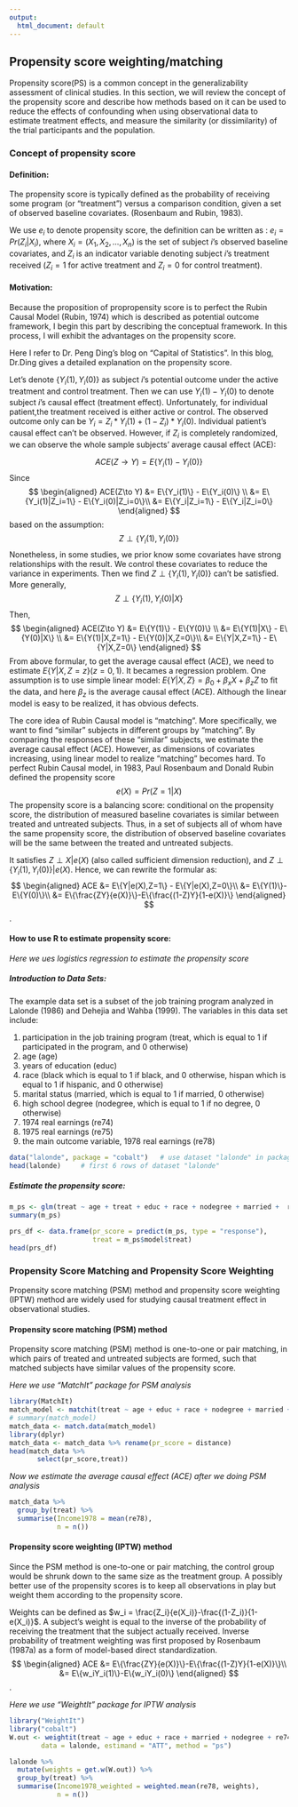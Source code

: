 ---
output:
  html_document: default
---

## Propensity score weighting/matching 
Propensity score(PS) is a common concept in the generalizability assessment of clinical studies. In this section, we will review the concept of the propensity score and describe how methods based on it can be used to reduce the effects of confounding when using observational data to estimate treatment effects, and measure the similarity (or dissimilarity) of the trial participants and the population.

### Concept of propensity score 


#### Definition:
The propensity score is typically defined as the probability of receiving some program (or “treatment”) versus a comparison condition, given a set of observed baseline covariates. (Rosenbaum and Rubin, 1983).

We use $e_i$ to denote propensity score, the definition can be written as : $e_i = Pr(Z_i|X_i)$, where $X_i = (X_1,X_2,...,X_n)$ is the set of subject $i$'s observed baseline covariates, and $Z_i$ is an indicator variable denoting subject $i$'s treatment received ($Z_i=1$ for active treatment and $Z_i=0$ for control treatment). 


#### Motivation:
Because the proposition of propropensity score is to perfect the Rubin Causal Model (Rubin, 1974) which is described as potential outcome framework, I begin this part by describing the conceptual framework. In this process, I will exhibit the advantages on the propensity score.

Here I refer to Dr. Peng Ding's blog on "Capital of Statistics". In this blog, Dr.Ding gives a detailed explanation on the propensity score.

Let's denote $\{Y_i(1),Y_i(0)\}$ as subject $i$'s potential outcome under the active treatment and control treatment. Then we can use $Y_i(1)-Y_i(0)$ to denote subject $i$'s causal effect (treatment effect). Unfortunately, for individual patient,the treatment received is either active or control. The observed outcome only can be $Y_i = Z_i*Y_i(1)+(1-Z_i)*Y_i(0)$. Individual patient's causal effect can't be observed. However, if $Z_i$ is completely randomized, we can observe the whole sample subjects' average causal effect (ACE):

$$ACE(Z\to Y) = E\{Y_i(1)-Y_i(0)\}$$
Since
$$
\begin{aligned}
ACE(Z\to Y) &= E\{Y_i(1)\} - E\{Y_i(0)\} \\
&= E\{Y_i(1)|Z_i=1\} - E\{Y_i(0)|Z_i=0\}\\
&= E\{Y_i|Z_i=1\} - E\{Y_i|Z_i=0\}
\end{aligned}
$$
based on the assumption:
$$Z\perp\{Y_i(1),Y_i(0)\}$$
Nonetheless, in some studies, we prior know some covariates have strong relationships with the result. We control these covariates to reduce the variance in experiments. Then we find $Z\perp\{Y_i(1),Y_i(0)\}$ can't be satisfied. More generally, 
$$Z\perp\{Y_i(1),Y_i(0)|X\}$$
Then, 
$$
\begin{aligned}
ACE(Z\to Y) &= E\{Y(1)\} - E\{Y(0)\} \\
&= E\{Y(1)|X\} - E\{Y(0)|X\} \\
&= E\{Y(1)|X,Z=1\} - E\{Y(0)|X,Z=0\}\\
&= E\{Y|X,Z=1\} - E\{Y|X,Z=0\}
\end{aligned}
$$
From above formular, to get the average causal effect (ACE), we need to estimate $E\{Y|X,Z=z\}(z=0,1)$. It becames a regression problem. One assumption is to use simple linear model: $E\{Y|X,Z\}=\beta_0+\beta_xX+\beta_zZ$ to fit the data, and here $\beta_z$ is the average causal effect (ACE). Although the linear model is easy to be realized, it has obvious defects.

The core idea of Rubin Causal model is "matching". More specifically, we want to find "similar" subjects in different groups by "matching". By comparing the responses of these "similar" subjects, we estimate the average causal effect (ACE). However, as dimensions of covariates increasing, using linear model to realize "matching" becomes hard. To perfect Rubin Causal model, in 1983, Paul Rosenbaum and Donald Rubin defined the propensity score 
$$e(X) = Pr(Z=1|X)$$
The propensity score is a balancing score: conditional on the propensity score, the distribution of measured baseline covariates is similar between treated and untreated subjects. Thus, in a set of subjects all of whom have the same propensity score, the distribution of observed baseline covariates will be the same between the treated and untreated subjects.

It satisfies $Z\perp X|e(X)$ (also called sufficient dimension reduction), and $Z\perp \{Y_i(1),Y_i(0)\}|e(X)$. Hence, we can rewrite the formular as: 
$$
\begin{aligned}
ACE &= E\{Y|e(X),Z=1\} - E\{Y|e(X),Z=0\}\\
&= E\{Y(1)\}-E\{Y(0)\}\\
&= E\{\frac{ZY}{e(X)}\}-E\{\frac{(1-Z)Y}{1-e(X)}\}
\end{aligned}
$$.


#### How to use R to estimate propensity score:

*Here we ues logistics regression to estimate the propensity score *

##### Introduction to Data Sets:
The example data set is a subset of the job training program analyzed in Lalonde (1986) and Dehejia and Wahba (1999). The variables in this data set include:

1. participation in the job training program (treat, which is equal to 1 if participated in the program, and 0 otherwise) 
2. age (age)
3. years of education (educ)
4. race (black which is equal to 1 if black, and 0 otherwise, hispan which is equal to 1 if hispanic, and 0 otherwise)
5. marital status (married, which is equal to 1 if married, 0 otherwise)
6. high school degree (nodegree, which is equal to 1 if no degree, 0 otherwise)
7. 1974 real earnings (re74)
8. 1975 real earnings (re75)
9. the main outcome variable, 1978 real earnings (re78)

```{r }
data("lalonde", package = "cobalt")   # use dataset "lalonde" in package"cobalt"
head(lalonde)     # first 6 rows of dataset "lalonde"
```

##### Estimate the propensity score:
```{r }
m_ps <- glm(treat ~ age + treat + educ + race + nodegree + married +  re74 + re75, family = binomial(), data = lalonde) # use logistics regression model for propensity score estimation
summary(m_ps)
```
```{r}
prs_df <- data.frame(pr_score = predict(m_ps, type = "response"),
                     treat = m_ps$model$treat)
head(prs_df)
```


### Propensity Score Matching and Propensity Score Weighting

Propensity score matching (PSM) method and propensity score weighting (IPTW) method are widely used for studying causal treatment effect in observational studies. 

#### Propensity score matching (PSM) method

Propensity score matching (PSM) method is one-to-one or pair matching, in which pairs of treated and untreated subjects are formed, such that matched subjects have similar values of the propensity score. 

*Here we use "MatchIt" package for PSM analysis*

```{r}
library(MatchIt)
match_model <- matchit(treat ~ age + educ + race + nodegree + married + re74 + re75, data = lalonde, method = "nearest")
# summary(match_model)
match_data <- match.data(match_model)
library(dplyr) 
match_data <- match_data %>% rename(pr_score = distance)
head(match_data %>%
       select(pr_score,treat))
```

*Now we estimate the average causal effect (ACE) after we doing PSM analysis* 

```{r}
match_data %>%
  group_by(treat) %>%
  summarise(Income1978 = mean(re78),
            n = n())
```

#### Propensity score weighting (IPTW) method
Since the PSM method is one-to-one or pair matching, the control group would be shrunk down to the same size as the treatment group. A possibly better use of the propensity scores is to keep all observations in play but weight them according to the propensity score.

Weights can be defined as $w_i = \frac{Z_i}{e(X_i)}-\frac{(1-Z_i)}{1-e(X_i)}$. A subject’s weight is equal to the inverse of the probability of receiving the treatment that the subject actually received. Inverse probability of treatment weighting was first proposed by Rosenbaum (1987a) as a form of model-based direct standardization.
$$
\begin{aligned}
ACE &= E\{\frac{ZY}{e(X)}\}-E\{\frac{(1-Z)Y}{1-e(X)}\}\\
&= E\{w_iY_i(1)\}-E\{w_iY_i(0)\}
\end{aligned}
$$.

*Here we use "WeightIt" package for IPTW analysis*
```{r}
library("WeightIt")
library("cobalt")
W.out <- weightit(treat ~ age + educ + race + married + nodegree + re74 + re75,
        data = lalonde, estimand = "ATT", method = "ps")

lalonde %>%
  mutate(weights = get.w(W.out)) %>%
  group_by(treat) %>%
  summarise(Income1978_weighted = weighted.mean(re78, weights),
            n = n())

```

